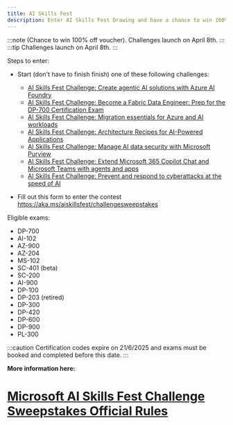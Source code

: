 ```yaml
---
title: AI Skills Fest
description: Enter AI Skills Fest Drawing and have a chance to win 100% off exam voucher for selected exams
---
```


:::note
(Chance to win 100% off voucher). Challenges launch on April 8th.
:::
:::tip
Challenges launch on April 8th.
:::


Steps to enter:
- Start (don't have to finish finish) one of these following challenges:
  - [AI Skills Fest Challenge: Create agentic AI solutions with Azure AI Foundry](https://aka.ms/aiskillsfest/azureaifoundrychallenge?WT.mc_id=studentamb_165290)
  - [AI Skills Fest Challenge: Become a Fabric Data Engineer: Prep for the DP-700 Certification Exam](https://aka.ms/aiskillsfest/fabricchallenge?WT.mc_id=studentamb_165290)
  - [AI Skills Fest Challenge: Migration essentials for Azure and AI workloads](https://aka.ms/aiskillsfest/azuremigrationchallenge?WT.mc_id=studentamb_165290)
  - [AI Skills Fest Challenge: Architecture Recipes for AI-Powered Applications](https://aka.ms/aiskillsfest/azureaiserviceschallenge?WT.mc_id=studentamb_165290)
  - [AI Skills Fest Challenge: Manage AI data security with Microsoft Purview](https://aka.ms/aiskillsfest/datasecuritychallenge?WT.mc_id=studentamb_165290)
  - [AI Skills Fest Challenge: Extend Microsoft 365 Copilot Chat and Microsoft Teams with agents and apps](https://aka.ms/aiskillsfest/teamscopilotchallenge?WT.mc_id=studentamb_165290)
  - [AI Skills Fest Challenge: Prevent and respond to cyberattacks at the speed of AI](https://aka.ms/aiskillsfest/securitycopilotchallenge?WT.mc_id=studentamb_165290)

- Fill out this form to enter the contest https://aka.ms/aiskillsfest/challengesweepstakes

Eligible exams: 

- DP-700
- AI-102
- AZ-900
- AZ-204
- MS-102
- SC-401 (beta)
- SC-200
- AI-900
- DP-100
- DP-203 (retired)
- DP-300
- DP-420
- DP-600
- DP-900
- PL-300

:::caution
Certification codes expire on 21/6/2025 and exams must be booked and completed before this date.
:::

**More information here:** 

# [Microsoft AI Skills Fest Challenge Sweepstakes Official Rules](https://learn.microsoft.com/en-gb/training/topics/event-challenges/ai-skills-fest-challenge-official-rules?WT.mc_id=studentamb_165290)
